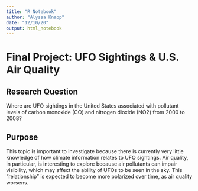 ```yaml
---
title: "R Notebook"
author: "Alyssa Knapp"
date: "12/10/20" 
output: html_notebook
---
```


# Final Project: UFO Sightings & U.S. Air Quality 

## Research Question

Where are UFO sightings in the United States associated with pollutant levels of carbon monoxide (CO) and nitrogen dioxide (NO2) from 2000 to 2008?


## Purpose

This topic is important to investigate because there is currently very little knowledge of how climate information relates to UFO sightings. Air quality, in particular, is interesting to explore because air pollutants can impair visibility, which may affect the ability of UFOs to be seen in the sky. This "relationship" is expected to become more polarized over time, as air quality worsens. 


